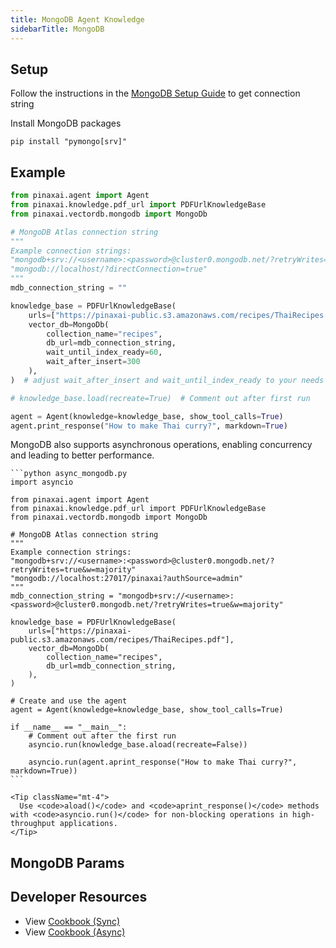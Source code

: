 ```yaml
---
title: MongoDB Agent Knowledge
sidebarTitle: MongoDB
---
```


## Setup

Follow the instructions in the [MongoDB Setup Guide](https://www.mongodb.com/docs/atlas/getting-started/) to get connection string

Install MongoDB packages

```shell
pip install "pymongo[srv]"
```

## Example

```python agent_with_knowledge.py
from pinaxai.agent import Agent
from pinaxai.knowledge.pdf_url import PDFUrlKnowledgeBase
from pinaxai.vectordb.mongodb import MongoDb

# MongoDB Atlas connection string
"""
Example connection strings:
"mongodb+srv://<username>:<password>@cluster0.mongodb.net/?retryWrites=true&w=majority"
"mongodb://localhost/?directConnection=true"
"""
mdb_connection_string = ""

knowledge_base = PDFUrlKnowledgeBase(
    urls=["https://pinaxai-public.s3.amazonaws.com/recipes/ThaiRecipes.pdf"],
    vector_db=MongoDb(
        collection_name="recipes",
        db_url=mdb_connection_string,
        wait_until_index_ready=60,
        wait_after_insert=300
    ),
)  # adjust wait_after_insert and wait_until_index_ready to your needs

# knowledge_base.load(recreate=True)  # Comment out after first run

agent = Agent(knowledge=knowledge_base, show_tool_calls=True)
agent.print_response("How to make Thai curry?", markdown=True)
```

<Card title="Async Support ⚡">
  <div className="mt-2">
    <p>
      MongoDB also supports asynchronous operations, enabling concurrency and leading to better performance.
    </p>
    
    ```python async_mongodb.py
    import asyncio

    from pinaxai.agent import Agent
    from pinaxai.knowledge.pdf_url import PDFUrlKnowledgeBase
    from pinaxai.vectordb.mongodb import MongoDb

    # MongoDB Atlas connection string
    """
    Example connection strings:
    "mongodb+srv://<username>:<password>@cluster0.mongodb.net/?retryWrites=true&w=majority"
    "mongodb://localhost:27017/pinaxai?authSource=admin"
    """
    mdb_connection_string = "mongodb+srv://<username>:<password>@cluster0.mongodb.net/?retryWrites=true&w=majority"

    knowledge_base = PDFUrlKnowledgeBase(
        urls=["https://pinaxai-public.s3.amazonaws.com/recipes/ThaiRecipes.pdf"],
        vector_db=MongoDb(
            collection_name="recipes",
            db_url=mdb_connection_string,
        ),
    )

    # Create and use the agent
    agent = Agent(knowledge=knowledge_base, show_tool_calls=True)

    if __name__ == "__main__":
        # Comment out after the first run
        asyncio.run(knowledge_base.aload(recreate=False))

        asyncio.run(agent.aprint_response("How to make Thai curry?", markdown=True))
    ```
    
    <Tip className="mt-4">
      Use <code>aload()</code> and <code>aprint_response()</code> methods with <code>asyncio.run()</code> for non-blocking operations in high-throughput applications.
    </Tip>
  </div>
</Card>

## MongoDB Params

<Snippet file="vectordb_mongodb_params.mdx" />

## Developer Resources

- View [Cookbook (Sync)](https://github.com/Pinax-Labs/pinaxai/blob/main/cookbook/agent_concepts/knowledge/vector_dbs/mongo_db/mongo_db.py)
- View [Cookbook (Async)](https://github.com/Pinax-Labs/pinaxai/blob/main/cookbook/agent_concepts/knowledge/vector_dbs/mongo_db/async_mongo_db.py)